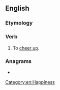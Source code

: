 ==English==

===Etymology===
{{prefix|up|cheer|lang=en}}

===Verb===
{{en-verb}}

# {{lb|en|transitive|archaic}} To [[cheer up]].
#: {{rfquotek|Edmund Spenser}}

===Anagrams===
* {{anagrams|en|a=ceehpru|Pecheur|cheer up}}

[[Category:en:Happiness]]